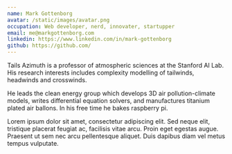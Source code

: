 ```yaml
---
name: Mark Gottenborg
avatar: /static/images/avatar.png
occupation: Web developer, nerd, innovater, startupper
email: me@markgottenborg.com
linkedin: https://www.linkedin.com/in/mark-gottenborg
github: https://github.com/
---
```


Tails Azimuth is a professor of atmospheric sciences at the Stanford AI Lab. His research interests includes complexity modelling of tailwinds, headwinds and crosswinds.

He leads the clean energy group which develops 3D air pollution-climate models, writes differential equation solvers, and manufactures titanium plated air ballons. In his free time he bakes raspberry pi.

Lorem ipsum dolor sit amet, consectetur adipiscing elit. Sed neque elit, tristique placerat feugiat ac, facilisis vitae arcu. Proin eget egestas augue. Praesent ut sem nec arcu pellentesque aliquet. Duis dapibus diam vel metus tempus vulputate.
